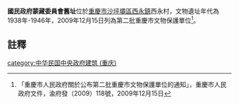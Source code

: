{{msg:重慶市文物保護單位

|名稱 = 國民政府蒙藏委員會舊址
|編號 = 158
|圖片 = 
|級別 = 6
|分類 = 
|時代 = 1938年-1946年
|地點 = [[沙坪壩區|沙坪壩區]][[西永鎮|西永鎮]]西永村
|坐標 = 
|登錄 = 2009年12月15日
}}
'''國民政府蒙藏委員會舊址'''位於[[重慶市|重慶市]][[沙坪壩區|沙坪壩區]][[西永鎮|西永鎮]]西永村，文物遺址年代為1938年-1946年，2009年12月15日列為第二批重慶市文物保護單位<ref>「重慶市人民政府關於公布第二批重慶市文物保護單位的通知」，重慶市人民政府文件，渝府發（2009）118號，2009年12月15日</ref>。

== 註釋 ==
{{reflist}}
{{文物保護單位小作品}}
[[category:中华民国中央政府建筑_(重庆)|category:中华民国中央政府建筑 (重庆)]]